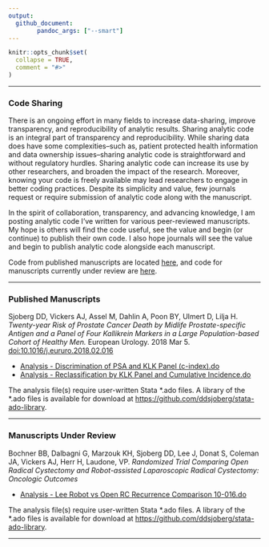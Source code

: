 ```yaml
---
output: 
  github_document:
        pandoc_args: ["--smart"]
---
```


<!-- README.md is generated from README.Rmd. Please edit that file -->

```r
knitr::opts_chunk$set(
  collapse = TRUE,
  comment = "#>"
)
```
---

### Code Sharing

There is an ongoing effort in many fields to increase data-sharing, improve transparency, and reproducibility of analytic results. Sharing analytic code is an integral part of transparency and reproducibility. While sharing data does have some complexities--such as, patient protected health information and data ownership issues--sharing analytic code is straightforward and without regulatory hurdles. Sharing analytic code can increase its use by other researchers, and broaden the impact of the research. Moreover, knowing your code is freely available may lead researchers to engage in better coding practices. Despite its simplicity and value, few journals request or require submission of analytic code along with the manuscript.

In the spirit of collaboration, transparency, and advancing knowledge, I am posting analytic code I've written for various peer-reviewed manuscripts. My hope is others will find the code useful, see the value and begin (or continue) to publish their own code. I also hope journals will see the value and begin to publish analytic code alongside each manuscript.

Code from published manuscripts are located [here](#published-manuscripts), and code for manuscripts currently under review are [here](#manuscripts-under-review).

---

### Published Manuscripts

Sjoberg DD, Vickers AJ, Assel M, Dahlin A, Poon BY, Ulmert D, Lilja H. *Twenty-year Risk of Prostate Cancer Death by Midlife Prostate-specific Antigen and a Panel of Four Kallikrein Markers in a Large Population-based Cohort of Healthy Men.* European Urology. 2018 Mar 5. [doi:10.1016/j.eururo.2018.02.016](https://doi.org/10.1016/j.eururo.2018.02.016)    

* [Analysis - Discrimination of PSA and KLK Panel (c-index).do](https://github.com/ddsjoberg/Manuscript-Code-Share/blob/master/Analysis%20Code/2018/Analysis%20-%20Discrimination%20of%20PSA%20and%20KLK%20Panel%20(c-index).do)  
* [Analysis - Reclassification by KLK Panel and Cumulative Incidence.do](https://github.com/ddsjoberg/Manuscript-Code-Share/blob/master/Analysis%20Code/2018/Analysis%20-%20Reclassification%20by%20KLK%20Panel%20and%20Cumulative%20Incidence.do)  

The analysis file(s) require user-written Stata \*.ado files.  A library of the \*.ado files is available for download at [https://github.com/ddsjoberg/stata-ado-library](https://github.com/ddsjoberg/Stata-ado-Library).    

---

### Manuscripts Under Review

Bochner BB, Dalbagni G, Marzouk KH, Sjoberg DD, Lee J, Donat S, Coleman JA, Vickers AJ, Herr H, Laudone, VP. *Randomized Trial Comparing Open Radical Cystectomy and Robot-assisted Laparoscopic Radical Cystectomy: Oncologic Outcomes* 

* [Analysis - Lee Robot vs Open RC Recurrence Comparison 10-016.do](https://github.com/ddsjoberg/Manuscript-Code-Share/blob/master/Analysis%20Code/2018/Analysis%20-%20Lee%20Robot%20vs%20Open%20RC%20Recurrence%20Comparison%2010-016.do) 

The analysis file(s) require user-written Stata \*.ado files.  A library of the \*.ado files is available for download at [https://github.com/ddsjoberg/stata-ado-library](https://github.com/ddsjoberg/Stata-ado-Library).    

---  

